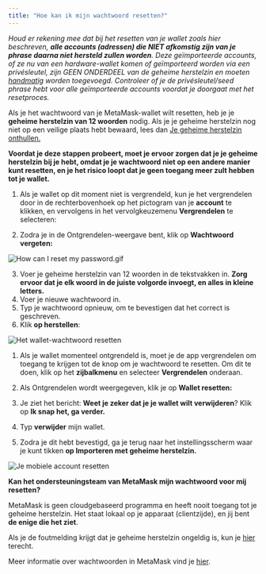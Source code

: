 ```yaml
---
title: "Hoe kan ik mijn wachtwoord resetten?"
---
```



_Houd er rekening mee dat bij het resetten van je wallet zoals hier beschreven, **alle accounts (adressen) die NIET afkomstig zijn van je phrase daarna niet hersteld zullen worden**. Deze geïmporteerde accounts, of ze nu van een hardware-wallet komen of geïmporteerd worden via een privésleutel, zijn GEEN ONDERDEEL van de geheime herstelzin en moeten [handmatig](/managing-my-wallet/accounts-and-addresses/how-to-add-missing-accounts-after-restoring-with-secret-recovery-phrase) worden toegevoegd. Controleer of je de privésleutel/seed phrase hebt voor alle geïmporteerde accounts voordat je doorgaat met het resetproces._

Als je het wachtwoord van je MetaMask-wallet wilt resetten, heb je je **geheime herstelzin van 12 woorden** nodig. Als je je geheime herstelzin nog niet op een veilige plaats hebt bewaard, lees dan [Je geheime herstelzin onthullen.](/privacy-and-security/how-to-reveal-your-secret-recovery-phrase)

**Voordat je deze stappen probeert, moet je ervoor zorgen dat je je geheime herstelzin bij je hebt, omdat je je wachtwoord niet op een andere manier kunt resetten, en je het risico loopt dat je geen toegang meer zult hebben tot je wallet.**

<Tabs>

<TabItem value="Extensie" label="Extensie">

1. Als je wallet op dit moment niet is vergrendeld, kun je het vergrendelen door in de rechterbovenhoek op het pictogram van je **account** te klikken, en vervolgens in het vervolgkeuzemenu **Vergrendelen** te selecteren:

2. Zodra je in de Ontgrendelen-weergave bent, klik op **Wachtwoord vergeten:**

<div class="center-container">
  <div class="img-medium">
    <img
      src={
        require("../../../../../../img/i18n/legacy/How_can_I_reset_my_password.gif")
          .default
      }
      alt="How can I reset my password.gif"
    />
  </div>
</div>

3. Voer je geheime herstelzin van 12 woorden in de tekstvakken in. **Zorg ervoor dat je elk woord in de juiste volgorde invoegt, en alles in kleine letters.**
4. Voer je nieuwe wachtwoord in.
5. Typ je wachtwoord opnieuw, om te bevestigen dat het correct is geschreven.
6. Klik **op herstellen**:

<div class="center-container">
  <div class="img-large">
    <img
      src={
        require("../../../../../../img/i18n/legacy/How_to_reset_wallet_2.1_password.png")
          .default
      }
      alt="Het wallet-wachtwoord resetten"
    />
  </div>
</div>

</TabItem>

<TabItem value="Mobiel" label="Mobiel">

1. Als je wallet momenteel ontgrendeld is, moet je de app vergrendelen om toegang te krijgen tot de knop om je wachtwoord te resetten. Om dit te doen, klik op het **zijbalkmenu** en selecteer **Vergrendelen** onderaan.

2. Als Ontgrendelen wordt weergegeven, klik je op **Wallet resetten:**

3. Je ziet het bericht: **Weet je zeker dat je je wallet wilt verwijderen**? Klik op **Ik snap het, ga verder.**

4. Typ **verwijder** mijn wallet.

5. Zodra je dit hebt bevestigd, ga je terug naar het instellingsscherm waar je kunt tikken **op Importeren met geheime herstelzin.**

<div class="center-container">
  <div class="img-medium">
    <img
      src={
        require("../../../../../../img/i18n/legacy/How_to_reset_your_account_mobile.gif")
          .default
      }
      alt="Je mobiele account resetten"
    />
  </div>
</div>

</TabItem>

</Tabs>

**Kan het ondersteuningsteam van MetaMask mijn wachtwoord voor mij resetten?**

MetaMask is geen cloudgebaseerd programma en heeft nooit toegang tot je geheime herstelzin. Het staat lokaal op je apparaat (clientzijde), en jij bent **de enige die het ziet**.

Als je de foutmelding krijgt dat je geheime herstelzin ongeldig is, kun je [hier](/privacy-and-security/how-to-fix-invalid-seed-phrase-error-invalid-secret-recovery-phrase) terecht.

Meer informatie over wachtwoorden in MetaMask vind je [hier](/privacy-and-security/passwords-and-metamask).
